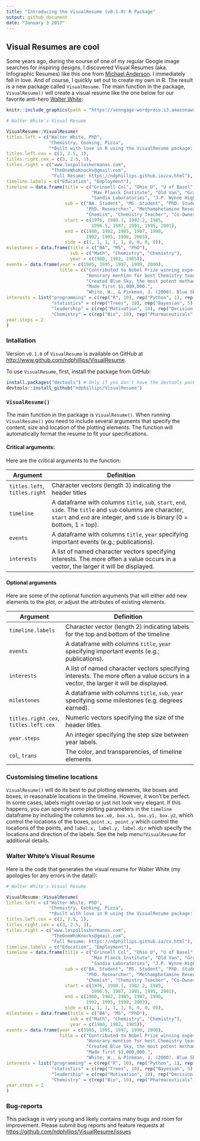 ```yaml
---
title: "Introducing the VisualResume (v0.1.0) R Package"
output: github_document
date: "January 3 2017"
---
```



## Visual Resumes are cool

Some years ago, during the course of one of my regular Google image searches for inspiring designs, I discovered Visual Resumes (aka. Infographic Resumes) like this one from [Michael Anderson](https://venngage-wordpress.s3.amazonaws.com/uploads/2016/05/michael-anderson.png). I immediately fell in love. And of course, I quickly set out to create my own in R. The result is a new package called `VisualResume`. The main function in the package, `VisualResume()` will create a visual resume like the one below for our favorite anti-hero [Walter White](https://en.wikipedia.org/wiki/Walter_White_(Breaking_Bad)):

```r
knitr::include_graphics(path = "https://venngage-wordpress.s3.amazonaws.com/uploads/2016/05/michael-anderson.png")
```


```r
# Walter White's Visual Resume

VisualResume::VisualResume(
titles.left = c("Walter White, PhD", 
                "Chemistry, Cooking, Pizza", 
                "*Built with love in R using the VisualResume package: www.ndphillips.github.io/VisualResume"),
titles.left.cex = c(3, 2.5, 1),
titles.right.cex = c(3, 2.5, 1),
titles.right = c("www.lospolloshermanos.com", 
                 "TheOneWhoKnocks@gmail.com", 
                 "Full Resume: https://ndphillips.github.io/cv.html"),
timeline.labels = c("Education", "Employment"),
timeline = data.frame(title = c("Grinnell Col", "Ohio U", "U of Basel",
                                "Max Planck Institute", "Old Van", "Gray Matter",
                                "Sandia Laboratories", "J.P. Wynne High School", "A1A Car Wash"),
                      sub = c("BA. Student", "MS. Student", "PhD. Student", 
                              "PhD. Researcher", "Methamphetamine Research", "Co-Founder", 
                              "Chemist", "Chemistry Teacher", "Co-Owner"),
                      start = c(1976, 1980.1, 1982.2, 1985, 
                                1996.5, 1987, 1991, 1995, 2001),
                      end = c(1980, 1982, 1985, 1987, 1998, 
                              1992, 1995, 1998, 2003),
                      side = c(1, 1, 1, 1, 1, 0, 0, 0, 0)),
milestones = data.frame(title = c("BA", "MS", "PhD"),
                        sub = c("Math", "Chemistry", "Chemistry"),
                        year = c(1980, 1982, 1985)),
events = data.frame(year = c(1985, 1995, 1997, 1999, 2000),
                    title = c("Contributed to Nobel Prize winning experiment.",
                              "Honorary mention for best Chemistry teacher of the year.",
                              "Created Blue Sky, the most potent methamphetamine ever produced.",
                              "Made first $1,000,000.",
                              "White, W., & Pinkman, J. (2000). Blue Sky: A method of [...].\nJournal of Psychopharmical Substances, 1(1),.")),
interests = list("programming" = c(rep("R", 10), rep("Python", 1), rep("JavaScript", 2), "MatLab"),
                 "statistics" = c(rep("Trees", 10), rep("Bayesian", 5), rep("Regression", 3)),
                 "leadership" = c(rep("Motivation", 10), rep("Decision Making", 5), rep("Manipulation", 30)),
                 "Chemistry" = c(rep("Bio", 10), rep("Pharmaceuticals", 50))),
year.steps = 2
)
```

### Intallation

Version `v0.1.0` of `VisualResume` is available on GitHub at [http://www.github.com/ndphillips/VisualResume](http://www.github.com/ndphillips/VisualResume).

To use `VisualResume`, first, install the package from GitHub:

```r
install.packages("devtools") # Only if you don't have the devtools package
devtools::install_github("ndphillips/VisualResume")
```

### `VisualResume()`

The main function in the package is `VisualResume()`. When running `VisualResume()` you need to include several arguments that specify the content, size and location of the plotting elements. The function will automatically format the resume to fit your specifications. 

#### Critical arguments:

Here are the critical arguments to the function:

| Argument          | Definition | 
|----------|--------------------------------------|
| `titles.left`, `titles.right`          | Character vectors (length 3) indicating the header titles  |
| `timeline` | A dataframe with columns `title`, `sub`, `start`, `end`, `side`. The `title` and `sub` columns are character, `start` and `end` are integer, and `side` is binary (0 = bottom, 1 = top).     |   
| `events`     | A dataframe with columns `title`, `year` specifying important events (e.g.; publications).     |   
| `interests`     | A list of named character vectors specifying interests. The more often a value occurs in a vector, the larger it will be displayed.     | 

#### Optional arguments

Here are some of the optional function arguments that will either add new elements to the plot, or adjust the attributes of existing elements.

| Argument          | Definition | 
|----------|--------------------------------------|
| `timeline.labels` | Character vector (length 2) indicating labels for the top and bottom of the timeline     |   
| `events`     | A dataframe with columns `title`, `year` specifying important events (e.g.; publications).     |   
| `interests`     | A list of named character vectors specifying interests. The more often a value occurs in a vector, the larger it will be displayed.     | 
| `milestones` | A dataframe with columns `title`, `sub`, `year` specifying some milestones (e.g. degrees earned). |
| `titles.right.cex`, `titles.left.cex`          | Numeric vectors specifying the size of the header titles.  |
| `year.steps` | An integer specifying the step size between year labels. |
| `col`, `trans` | The color, and transparencies, of timeline elements

### Customising timeline locations

`VisualResume()` will do its best to put plotting elements, like boxes and boxes, in reasonable locations in the timeline. However, it won't be perfect. In some cases, labels might overlap or just not look very elegant. If this happens, you can specify some plotting parameters in the `timeline` dataframe by including the columns `box.x0, box.x1, box.y1, box.y2`, which control the locations of the boxes, `point.x, point.y` which control the locations of the points, and `label.x, label.y, label.dir` which specify the locations and direction of the labels. 
See the help menu`?VisualResume` for additional details.


### Walter White's Visual Resume

Here is the code that generates the visual resume for Walter White (my apologies for any errors in the data!):

```r
# Walter White's Visual Resume

VisualResume::VisualResume(
titles.left = c("Walter White, PhD", 
                "Chemistry, Cooking, Pizza", 
                "*Built with love in R using the VisualResume package: www.ndphillips.github.io/VisualResume"),
titles.left.cex = c(3, 2.5, 1),
titles.right.cex = c(3, 2.5, 1),
titles.right = c("www.lospolloshermanos.com", 
                 "TheOneWhoKnocks@gmail.com", 
                 "Full Resume: https://ndphillips.github.io/cv.html"),
timeline.labels = c("Education", "Employment"),
timeline = data.frame(title = c("Grinnell Col", "Ohio U", "U of Basel",
                                "Max Planck Institute", "Old Van", "Gray Matter",
                                "Sandia Laboratories", "J.P. Wynne High School", "A1A Car Wash"),
                      sub = c("BA. Student", "MS. Student", "PhD. Student", 
                              "PhD. Researcher", "Methamphetamine Research", "Co-Founder", 
                              "Chemist", "Chemistry Teacher", "Co-Owner"),
                      start = c(1976, 1980.1, 1982.2, 1985, 
                                1996.5, 1987, 1991, 1995, 2001),
                      end = c(1980, 1982, 1985, 1987, 1998, 
                              1992, 1995, 1998, 2003),
                      side = c(1, 1, 1, 1, 1, 0, 0, 0, 0)),
milestones = data.frame(title = c("BA", "MS", "PhD"),
                        sub = c("Math", "Chemistry", "Chemistry"),
                        year = c(1980, 1982, 1985)),
events = data.frame(year = c(1985, 1995, 1997, 1999, 2000),
                    title = c("Contributed to Nobel Prize winning experiment.",
                              "Honorary mention for best Chemistry teacher of the year.",
                              "Created Blue Sky, the most potent methamphetamine ever produced.",
                              "Made first $1,000,000.",
                              "White, W., & Pinkman, J. (2000). Blue Sky: A method of [...].\nJournal of Psychopharmical Substances, 1(1),.")),
interests = list("programming" = c(rep("R", 10), rep("Python", 1), rep("JavaScript", 2), "MatLab"),
                 "statistics" = c(rep("Trees", 10), rep("Bayesian", 5), rep("Regression", 3)),
                 "leadership" = c(rep("Motivation", 10), rep("Decision Making", 5), rep("Manipulation", 30)),
                 "Chemistry" = c(rep("Bio", 10), rep("Pharmaceuticals", 50))),
year.steps = 2
)
```


### Bug-reports

This package is very young and likely contains many bugs and room for improvement. Please submit bug reports and feature requests at [https://github.com/ndphillips/VisualResume/issues](https://github.com/ndphillips/VisualResume/issues)



